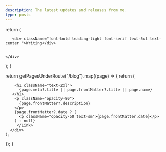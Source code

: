 ```yaml
---
description: The latest updates and releases from me.
type: posts
---
```



  return (
    <div className="max-w-screen-lg mx-auto pt-4 pb-8 mb-16  mt-24">
      
       <div className="font-bold leading-tight font-serif text-5xl text-center ">Writing</div>
      
    
    </div>
  );
}

  return getPagesUnderRoute("/blog").map((page) => {
    return (
      <div key={page.route} className="mb-10 p-4  border-b  border-white">
        <Link href={page.route} >

        <h1 className="text-2xl">
          {page.meta?.title || page.frontMatter?.title || page.name}
       </h1>
        <p className="opacity-80">
          {page.frontMatter?.description}
        </p>
        {page.frontMatter?.date ? (
          <p className="opacity-50 text-sm">{page.frontMatter.date}</p>
        ) : null}
         </Link>
      </div>
    );
  });
}

<BlogHeader />
<BlogIndex />